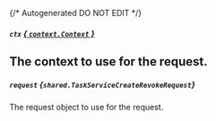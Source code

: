{/* Autogenerated DO NOT EDIT  */}

##### `ctx` [*{ `context.Context` }*](https://pkg.go.dev/context#Context)
The context to use for the request.
---
##### `request` *{`shared.TaskServiceCreateRevokeRequest`}*
The request object to use for the request.

<Collapsible openLabel={Labels.showProperties} closeLabel={Labels.hideProperties}>
  <TaskServiceCreateRevokeRequest />
</Collapsible>


